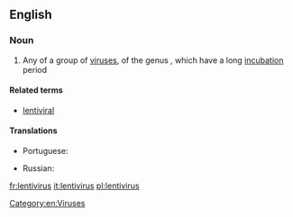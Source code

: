 {{also|Lentivirus}}
==English==

===Noun===
{{wikipedia}}
{{en-noun|es}}

# Any of a group of [[virus]]es, of the genus {{taxlink|Lentivirus|genus|noshow=1}}, which have a long [[incubation]] period

====Related terms====
*[[lentiviral]]

====Translations====
{{trans-top|any virus of the genus ''Lentivirus''}}
* Portuguese: {{t|pt|lentivírus|m}}
{{trans-mid}}
* Russian: {{t|ru|лентиви́рус|m}}
{{trans-bottom}}

[[Category:en:Viruses]]

[[fr:lentivirus]]
[[it:lentivirus]]
[[pl:lentivirus]]